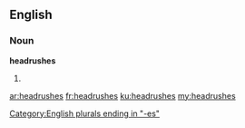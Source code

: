 ==English==

===Noun===
'''headrushes'''

# {{plural of|headrush}}

[[Category:English plurals ending in "-es"]]

[[ar:headrushes]]
[[fr:headrushes]]
[[ku:headrushes]]
[[my:headrushes]]